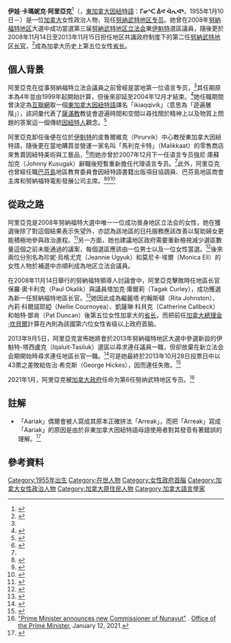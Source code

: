 
{{noteTA
|1=zh-tw:努納福特;zh-hk:努納武特; zh-cn:努纳武特;
|2=zh-tw:因努伊特; zh-cn:因纽特;
|3=zh-tw:伊魁特; zh-cn:伊卡卢伊特;
}}
{{Infobox politician
| image = Premier Eva Aariak.jpg
| name = 伊娃·阿里亞克
| native_name = Eva Aariak
| birth_date = {{Birth date and age | 1955|1|10}}<ref>從伊娃·阿里亞克地區首長辦公室寄來的電子郵件。（[[WP:OTRS|OTRS]] #2012082010009087）</ref>
| birth_place = {{flag | Canada}}[[西北地区_(加拿大)|西北地區]][[北極灣|北極灣]]<br>（今屬[[努納福特|努納福特]]）<ref name="CBC">{{cite web | url=http://www.cbc.ca/nunavutvotes/story/2008/09/24/nuvotes-aariak.html | title=Former Nunavut languages commissioner joins Iqaluit East race | language=en | publisher=加拿大廣播公司 | accessdate=2015年7月16日 | date=2008年9月24日 | archive-date=2012年11月5日 | archive-url=https://web.archive.org/web/20121105140308/http://www.cbc.ca/nunavutvotes/story/2008/09/24/nuvotes-aariak.html | dead-url=no }}</ref>
| residence = 努納福特[[伊魁特|伊魁特]]

| office1 = 第6任[[专员_(加拿大)|努納福特地区專員]]
| term_start1 = 2021年1月14日<ref>{{Cite web |url=https://orders-in-council.canada.ca/attachment.php?attach=40165&lang=en |title=存档副本 |accessdate=2021-02-02 |archive-date=2021-01-15 |archive-url=https://web.archive.org/web/20210115001359/https://orders-in-council.canada.ca/attachment.php?attach=40165&lang=en |dead-url=no }}</ref>
| term_end1 =
| primeminister1  = [[贾斯汀·特鲁多|贾斯汀·特鲁多]]
| 1blankname1 = 地区长官
| 1namedata1 = [[乔·萨维卡塔克|乔·萨维卡塔克]] <br> [[P.J._阿奇高克|P.J. 阿奇高克]]
|predecessor1 = 丽贝卡·威廉姆斯（临时）
| office2 = 第2任[[努納武特地區长官|努納武特地區长官]]
| term_start2 = 2008年11月19日<ref>{{cite web |title=The Honourable Eva Aariak |language=en |url=http://www.assembly.nu.ca/honourable-eva-aariak |accessdate=2015年7月16日 |publisher=努納福特立法院 |deadurl=yes |archiveurl=https://web.archive.org/web/20120707073952/http://www.assembly.nu.ca/honourable-eva-aariak |archivedate=2012年7月7日 }}</ref>
| term_end2 = 2013年11月15日<ref>{{cite web | last=Murphy | first=David | title=MLAs choose Peter Taptuna to serve as Nunavut premier | publisher=Nunatsiaq News | accessdate=2015年7月16日 | language=en | url=http://www.nunatsiaqonline.ca/stories/article/65674mlas_choose_xxxxxx_to_serve_as_nunavut_premier/ | date=2013年11月15日 | archive-date=2018年2月13日 | archive-url=https://web.archive.org/web/20180213182503/http://www.nunatsiaqonline.ca/stories/article/65674mlas_choose_xxxxxx_to_serve_as_nunavut_premier/ | dead-url=no }}</ref>
| 2blankname2     = 地区專員
| 2namedata2      = 安·米奇祖克·韓森（Ann Meekitjuk Hanson） <br>埃德娜·埃莉婭斯（Edna Elias）
| predecessor2 = 保羅·奧卡利克（Paul Okalik）
| successor2 = 彼得·塔普圖納（Peter Taptuna）
| office3 = [[努納武特地区立法会|努納武特地区立法会]]議員
| constituency3 = 東伊魁特
| term_start3 = 2008年10月27日
| term_end3 = 2013年10月28日
| predecessor3 = 埃德·皮科（Ed Picco）
| successor3 = 選區撤銷重划
| party = [[独立人士|独立人士]]（共識政府）
| occupation = [[加拿大廣播公司|加拿大廣播公司]]記者、教師、<br>努納福特语言专员
}}
'''伊娃·卡瑪妮克·阿里亞克'''<ref>{{cite web | publisher=大紀元 | date=2013年1月3日 | url=http://free-gate.org/do/Qaak/totLNk0ez_AXg9Lx0X/wW/rU/r/V/n3768448.htm%E5%8A%A0%E6%8B%BF%E5%A4%A7%E5%A5%B3%E6%94%BF%E5%AE%A2%E4%BA%8B%E6%A5%AD%E6%97%BA-%E5%A5%B3%E9%81%B8%E6%B0%91%E5%9C%B0%E4%BD%8D%E5%8D%87-.html | title=加拿大女政客事業旺 女選民地位升 | accessdate=2015年7月16日 | language=zh-hant | archive-date=2015年7月17日 | archive-url=https://web.archive.org/web/20150717040056/http://free-gate.org/do/Qaak/totLNk0ez_AXg9Lx0X/wW/rU/r/V/n3768448.htm%E5%8A%A0%E6%8B%BF%E5%A4%A7%E5%A5%B3%E6%94%BF%E5%AE%A2%E4%BA%8B%E6%A5%AD%E6%97%BA-%E5%A5%B3%E9%81%B8%E6%B0%91%E5%9C%B0%E4%BD%8D%E5%8D%87-.html | dead-url=no }}</ref>（{{lang-en |'''Eva Qamaniq Aariak'''}}{{ref|1|a}}，[[東加拿大因紐特語|東加拿大因紐特語]]：'''ᒥᓂᔅᑕ ᐄᕙ ᐋᕆᐊᒃ'''，1955年1月10日－）是一位[[加拿大|加拿大]]女性政治人物，现任[[努纳武特地区专员|努纳武特地区专员]]。她曾在2008年[[努納福特地区|努納福特地区]]大選中成功當選第三届[[努納武特地区立法会|努納武特地区立法会]]東[[伊魁特|伊魁特]]選區議員，隨後更於2008年11月14日至2013年11月15日担任地区共識政府制度下的第二任[[努納武特地区长官|努納武特地区长官]]，<ref>{{cite web |title=Nunavut names new premier |publisher=環球郵報 |date=2008年11月14日 |url=http://www.theglobeandmail.com/servlet/story/RTGAM.20081114.wnunavutpremier1115/BNStory/National/home |language=en |accessdate=2015年7月16日 |deadurl=no |archiveurl=https://web.archive.org/web/20081115010639/http://www.theglobeandmail.com/servlet/story/RTGAM.20081114.wnunavutpremier1115/BNStory/National/home |archivedate=2008年11月15日 }}</ref>成為加拿大历史上第五位女性[[省长_(加拿大)|省长]]。

==個人背景==
阿里亞克在從事努納福特立法会議員之前曾經是當地第一位语言专员，<ref name=nnews/>其任期原本為4年並由1999年起開始計算，但後來卻延至2004年12月才結束。<ref>{{cite web |url=http://action.attavik.ca/home/langcom/attach/aariak_engl.pdf |title=Legislative Assembly Bids Fond Farewell to Languages Commissioner Eva Aariak |accessdate=2015年7月16日 |language=en |publisher=努納福特語文部長辦公室 |date=2004年11月22日 |deadurl=yes |archiveurl=https://web.archive.org/web/20071020171627/http://action.attavik.ca/home/langcom/attach/aariak_engl.pdf |archivedate=2007年10月20日 }}</ref>她任職期間曾決定為[[互聯網|互聯網]]取一個[[東加拿大因紐特語|東加拿大因紐特語]]譯名「ikiaqqivik」（意思為「遊遍層階」），該詞彙代表了[[薩滿教|薩滿教]]教徒會遊遍時間和空間以尋找關於精神上以及物質上問題的答案這一個傳統[[因紐特人|因紐特人]]觀念。<ref>{{cite web | url=http://www.cjc-online.ca/index.php/journal/article/view/1769/1889 | author=Katharina Soukup | title=Travelling Through Layers: Inuit Artists Appropriate New Technologies | publisher=Canadian Journal of Communication | volume=第31卷 | issue=第1期 | year=2006年 | accessdate=2015年7月16日 | language=en | archive-date=2021年1月26日 | archive-url=https://web.archive.org/web/20210126114522/https://www.cjc-online.ca/index.php/journal/article/view/1769/1889 | dead-url=no }}</ref>

阿里亞克卸任後便在位於[[伊魁特|伊魁特]]的皮魯爾維克（Pirurvik）中心教授東加拿大因紐特語，隨後更在當地購買並營運一家名叫「馬利克卡特」（Malikkaat）的零售商店來售賣因紐特美術與工藝品，<ref name=nnews>{{cite web | url=http://www.nunatsiaq.com/archives/61110/news/features/61110_01.html | title=Malikkaat: For all things Inuit | publisher=Nunatsiaq News | date=2006年11月10日 | accessdate=2015年7月16日 | language=en | first=Jane | last=George | deadurl=yes | archiveurl=https://web.archive.org/web/20090418161203/http://www.nunatsiaq.com/archives/61110/news/features/61110_01.html | archivedate=2009年4月18日 }}</ref>而她亦曾於2007年12月下一任语言专员強尼·庫蘇加克（Johnny Kusugak）辭職後短暫重新擔任代理语言专员。<ref name="CBC"/>此外，阿里亞克也曾經任職[[巴芬島|巴芬島]]地區教育委員會因紐特語書籍出版項目協調員、巴芬島地區商會主席和努納福特電影發展公司主席。<ref>{{cite web |title=Eva Aariak Biographies |language=en |url=http://socrates.acadiau.ca/COURSES/pols/nunavut%405/aariak.htm |publisher=Nunavut @ Five |accessdate=2015年7月16日 |deadurl=yes |archiveurl=https://web.archive.org/web/20110706164106/http://socrates.acadiau.ca/COURSES/pols/nunavut%405/aariak.htm |archivedate=2011年7月6日 }}</ref><ref>{{cite web | language=en | url=http://www.baffinchamber.ca/ | title=Baffin Regional Chamber of Commerce | accessdate=2015年7月16日 | archive-date=2020年10月21日 | archive-url=https://web.archive.org/web/20201021215943/https://baffinchamber.ca/ | dead-url=no }}</ref><ref>{{cite web |title=Nunavut Film Makers Receive Support for Projects |language=en |url=http://www.gov.nu.ca/news/2006/nov/nov24.pdf |publisher=努納福特電影發展公司 |date=2006年11月24日 |accessdate=2015年7月16日 |location=加拿大努納福特伊魁特 |deadurl=no |archiveurl=https://web.archive.org/web/20090320051733/http://www.gov.nu.ca/news/2006/nov/nov24.pdf |archivedate=2009年3月20日 }}</ref>

==從政之路==
阿里亞克是2008年努納福特大選中唯一一位成功晉身地区立法会的女性，她在獲選後除了對這個結果表示失望外，亦認為該地區的日托服務應該改善以幫助婦女更能積極地參與政治進程。<ref>{{cite web |title=Daycare needed to tip scales, says sole female MLA |publisher=Northern News Services |url=http://nnsl.com/northern-news-services/stories/papers/nov3_08iqheds.html |date=2008年11月3日 |accessdate=2015年7月16日 |language=en |deadurl=yes |archiveurl=https://web.archive.org/web/20110714190456/http://nnsl.com/northern-news-services/stories/papers/nov3_08iqheds.html |archivedate=2011年7月14日 }}</ref>另一方面，她也建議地区政府需要重新檢視減少選區數量這個之前未能通過的議案，每個選區應該由一位男士以及一位女性當選。<ref>{{cite web | publisher=加拿大廣播公司 | date=2008年10月29日 | url=http://www.cbc.ca/news/canada/north/reconsider-gender-parity-says-lone-female-nunavut-mla-1.725649 | title=Reconsider gender parity, says lone female Nunavut MLA | accessdate=2015年7月16日 | language=en | archive-date=2015年9月24日 | archive-url=https://web.archive.org/web/20150924180256/http://www.cbc.ca/news/canada/north/reconsider-gender-parity-says-lone-female-nunavut-mla-1.725649 | dead-url=no }}</ref>後來兩位分別名為珍妮·烏格尤克（Jeannie Ugyuk）和莫尼卡·埃爾（Monica Ell）的女性人物於補選中亦順利成為地区立法会議員。

在2008年11月14日舉行的努納福特領導人討論會中，阿里亞克擊敗時任地區长官保羅·奧卡利克（Paul Okalik）與議員塔加克·庫爾莉（Tagak Curley），成功獲選為新一任努納福特地區长官。<ref>{{cite web | title=Eva Aariak topples incumbent to become Nunavut's 2nd premier | publisher=加拿大廣播公司 | url=http://www.cbc.ca/news/canada/north/eva-aariak-topples-incumbent-to-become-nunavut-s-2nd-premier-1.734132 | date=2008年11月14日 | accessdate=2015年7月16日 | language=en | archive-date=2019年8月24日 | archive-url=https://web.archive.org/web/20190824073721/https://www.cbc.ca/news/canada/north/eva-aariak-topples-incumbent-to-become-nunavut-s-2nd-premier-1.734132 | dead-url=no }}</ref>她因此成為繼麗塔·約翰斯頓（Rita Johnston）、內莉·科爾諾耶婭（Nellie Cournoyea）、凱薩琳·科貝克（Catherine Callbeck）和帕特·鄧肯（Pat Duncan）後第五位女性加拿大的[[省长_(加拿大)|省长]]，而把前任[[加拿大總理|加拿大總理]][[金·坎貝爾|金·坎貝爾]]計算在內則為該國第六位女性省级以上政府首脑。

2013年9月5日，阿里亞克宣佈她將會於2013年努納福特地区大選中參選新設的伊魁特-塔西盧克（Iqaluit-Tasiluk）選區以尋求連任議員一職，但卻放棄在新立法会会期開始時尋求連任地區长官一職。<ref name="2013elect">{{cite web | title=Eva Aariak won't seek 2nd term as Nunavut premier | publisher=加拿大廣播公司 | url=http://www.cbc.ca/news/canada/north/story/2013/09/05/north-eva-aariak-nunavut.html | date=2013年9月5日 | accessdate=2015年7月16日 | language=en | archive-date=2013年9月11日 | archive-url=https://web.archive.org/web/20130911001614/http://www.cbc.ca/news/canada/north/story/2013/09/05/north-eva-aariak-nunavut.html | dead-url=no }}</ref>可是她最終於2013年10月28日投票日中以43票之差敗給佐治·希克斯（George Hickes），因而連任失敗。<ref>{{cite web | url=http://www.thestar.com/news/canada/2013/10/29/nunavut_premier_loses_seat_by_43_votes.html | language=en | title=Nunavut premier loses seat by 43 votes | publisher=Canada The Star | date=2013年10月29日 | accessdate=2015年7月16日 | location=加拿大努納福特伊魁特 | archive-date=2020年11月26日 | archive-url=https://web.archive.org/web/20201126185641/https://www.thestar.com/news/canada/2013/10/29/nunavut_premier_loses_seat_by_43_votes.html | dead-url=no }}</ref>

2021年1月，阿里亞克被[[加拿大政府|加拿大政府]]任命为第6任努纳武特地区专员。<ref>[https://pm.gc.ca/en/news/news-releases/2021/01/12/prime-minister-announces-new-commissioner-nunavut "Prime Minister announces new Commissioner of Nunavut"] {{Wayback|url=https://pm.gc.ca/en/news/news-releases/2021/01/12/prime-minister-announces-new-commissioner-nunavut |date=20210128003938 }}. [[Office_of_the_Prime_Minister_(Canada)|Office of the Prime Minister]], January 12, 2021.</ref>

==註解==
{{refbegin}}
* {{note|1|a}}「Aariak」偶爾會被人寫成其原本正確拼法「Arreak」，而把「Arreak」寫成「Aariak」的原因是由於非東加拿大因紐特語母語使用者對其發音有著錯誤的理解。<ref>{{cite web | author=DeNeen L. Brown | url=http://www.turtletrack.org/Issues02/Co07132002/CO_07132002_Nunavut_names.htm | title=In Old Names, a Legacy Reclaimed | accessdate=2015年7月16日 | language=en | date=2002年7月13日 | publisher=Canku Ota | location=加拿大努納福特伊魁特 | archive-url=https://web.archive.org/web/20150517023601/http://www.turtletrack.org/Issues02/Co07132002/CO_07132002_Nunavut_names.htm | archive-date=2015年5月17日 | dead-url=yes }}</ref>
{{refend}}

==參考資料==
{{reflist | 2}}

{{s-start}}
{{s-bef | before=保羅·奧卡利克<br>（Paul Okalik）}}
{{s-ttl | title=[[努納武特地區长官|努納武特地區长官]] | years=2008年至2013年}}
{{s-aft | after=彼得·塔普圖納<br>（Peter Taptuna）}}
{{s-end}}

[[Category:1955年出生|Category:1955年出生]]
[[Category:在世人物|Category:在世人物]]
[[Category:女性政府首腦|Category:女性政府首腦]]
[[Category:加拿大女性政治人物|Category:加拿大女性政治人物]]
[[Category:加拿大原住民人物|Category:加拿大原住民人物]]
[[Category:加拿大語言學家|Category:加拿大語言學家]]